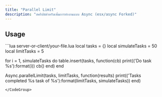 ```yaml
---
title: "Parallel Limit"
description: "สคริปต์สำหรับเพิ่มการทำงานแบบ Async (esx/async Forked)"
---
```


## Usage

<CodeGroup>
```lua server-or-client/your-file.lua
local tasks = {}
local simulateTasks = 50
local limitTasks = 5

for i = 1, simulateTasks do
    table.insert(tasks, function(cb)
        print(('Do task %s'):format(i))
        cb()
    end)
end

Async.parallelLimit(tasks, limitTasks, function(results)
    print(('Tasks completed %s task of %s'):format(limitTasks, simulateTasks))
end)
```
</CodeGroup>